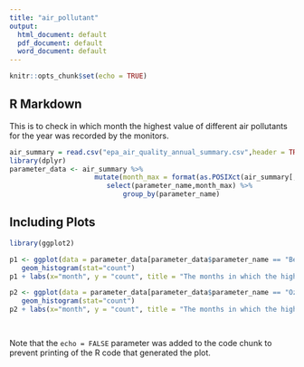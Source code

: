 ```yaml
---
title: "air_pollutant"
output:
  html_document: default
  pdf_document: default
  word_document: default
---
```


```r
knitr::opts_chunk$set(echo = TRUE)
```

## R Markdown

This is to check in which month the highest value of different air pollutants for the year was recorded by the monitors. 

```r
air_summary = read.csv("epa_air_quality_annual_summary.csv",header = TRUE)
library(dplyr)
parameter_data <- air_summary %>% 
                     mutate(month_max = format(as.POSIXct(air_summary[,31], format="%Y-%m-%d %H:%M:%OS"), format = "%m")) %>%
                        select(parameter_name,month_max) %>%
                            group_by(parameter_name)
```

## Including Plots

```r
library(ggplot2)

p1 <- ggplot(data = parameter_data[parameter_data$parameter_name == "Benzene", ], aes(x = factor(month_max))) +
   geom_histogram(stat="count") 
p1 + labs(x="month", y = "count", title = "The months in which the highest value of Benzene for the year were recorded")

p2 <- ggplot(data = parameter_data[parameter_data$parameter_name == "Ozone", ], aes(x = factor(month_max))) +
   geom_histogram(stat="count") 
p2 + labs(x="month", y = "count", title = "The months in which the highest value of Ozone for the year were recorded")

  
```

Note that the `echo = FALSE` parameter was added to the code chunk to prevent printing of the R code that generated the plot.
